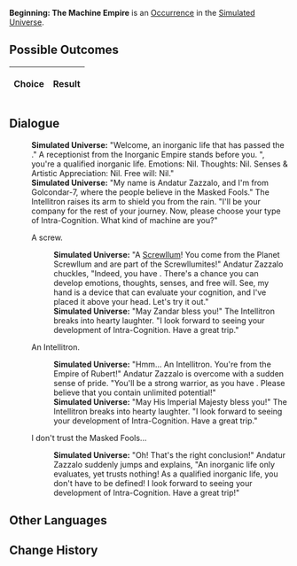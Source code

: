 {{Simulated Universe Event Infobox
|title         = Beginning: The Machine Empire
|image         = Trailblaze Secret 7.png
|type          =
|domains_su    = 
|domains_ext   = 
|domains_swarm = 
|domains_gng   = 
|requirements  =
|prev          = 
|next          = 
|indexRewards  =
|characters    = Screwllum
}}
'''Beginning: The Machine Empire''' is an [[Simulated Universe/Occurrence|Occurrence]] in the [[Simulated Universe]].

==Possible Outcomes==
{| class="article-table"
!Choice
!Result

|}

<!--
==Gameplay Notes==

-->
==Dialogue==
{{Dialogue Start}}
:'''Simulated Universe:''' "Welcome, an inorganic life that has passed the {{Color|Keyword|cognitive evaluation}}." A receptionist from the Inorganic Empire stands before you. "{{Color|Keyword|According to the test}}, you're a qualified inorganic life. Emotions: Nil. Thoughts: Nil. Senses & Artistic Appreciation: Nil. Free will: Nil."
:'''Simulated Universe:''' "My name is Andatur Zazzalo, and I'm from Golcondar-7, where the people believe in the Masked Fools." The Intellitron raises its arm to shield you from the rain. "I'll be your company for the rest of your journey. Now, please choose your type of Intra-Cognition. What kind of machine are you?"
:{{DIcon|Arrow}} A screw.
::'''Simulated Universe:''' "A [[Screwllum]]! You come from the Planet Screwllum and are part of the Screwllumites!" Andatur Zazzalo chuckles, "Indeed, you have {{Color|Keyword|intelligence}}. There's a chance you can develop emotions, thoughts, senses, and free will. See, my hand is a device that can evaluate your cognition, and I've placed it above your head. Let's try it out."
::'''Simulated Universe:''' "May Zandar bless you!" The Intellitron breaks into hearty laughter. "I look forward to seeing your development of Intra-Cognition. Have a great trip."
:{{DIcon|Arrow}} An Intellitron.
::'''Simulated Universe:''' "Hmm... An Intellitron. You're from the Empire of Rubert!" Andatur Zazzalo is overcome with a sudden sense of pride. "You'll be a strong warrior, as you have {{Color|Keyword|technology}}. Please believe that you contain unlimited potential!"
::'''Simulated Universe:''' "May His Imperial Majesty bless you!" The Intellitron breaks into hearty laughter. "I look forward to seeing your development of Intra-Cognition. Have a great trip."
:{{DIcon|Arrow}} I don't trust the Masked Fools...
::'''Simulated Universe:''' "Oh! That's the right conclusion!" Andatur Zazzalo suddenly jumps and explains, "An inorganic life only evaluates, yet trusts nothing! As a qualified inorganic life, you don't have to be defined! I look forward to seeing your development of Intra-Cognition. Have a great trip!"
{{Dialogue End}}

==Other Languages==
{{Other Languages
|en    = Beginning: The Machine Empire
|zhs   = 开端•机械帝国
|zht   = 開端•機械帝國
|ja    = 発端・機械帝国
|ko    = 시작•기계제국
|es    = Comienzo: el Imperio de las máquinas
|fr    = Débuts dans l'Empire des machines
|ru    = Начало: Империя машин
|th    = จุดเริ่มต้น: จักรวรรดิจักรกล
|vi    = Khởi Đầu - Đế Quốc Máy Móc
|de    = Der Anfang: Das Imperium der Maschinen
|id    = Permulaan: Kekaisaran Mesin
|pt    = Início: O Império Maquinário
}}

==Change History==
{{Change History|1.0}}
